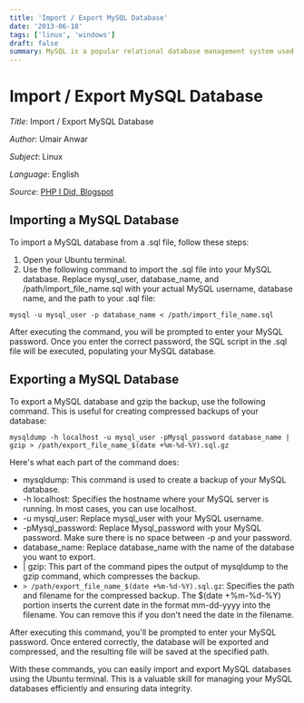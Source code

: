 ```yaml
---
title: 'Import / Export MySQL Database'
date: '2013-06-18'
tags: ['linux', 'windows']
draft: false
summary: MySQL is a popular relational database management system used to store and manage data. In this guide, we'll walk you through the process of importing and exporting a MySQL database using the command line.....
---
```


# Import / Export MySQL Database

_Title_: Import / Export MySQL Database

_Author_: Umair Anwar

_Subject_: Linux

_Language_: English

_Source_: [PHP I Did, Blogspot](https://phpidid.blogspot.com/2013/06/import-export-mysql-database-using.html)


## Importing a MySQL Database
To import a MySQL database from a .sql file, follow these steps:
1. Open your Ubuntu terminal.
2. Use the following command to import the .sql file into your MySQL database. Replace mysql_user, database_name, and /path/import_file_name.sql with your actual MySQL username, database name, and the path to your .sql file:
```
mysql -u mysql_user -p database_name < /path/import_file_name.sql
```
After executing the command, you will be prompted to enter your MySQL password. Once you enter the correct password, the SQL script in the .sql file will be executed, populating your MySQL database.

## Exporting a MySQL Database
To export a MySQL database and gzip the backup, use the following command. This is useful for creating compressed backups of your database:
```
mysqldump -h localhost -u mysql_user -pMysql_password database_name | gzip > /path/export_file_name_$(date +%m-%d-%Y).sql.gz
```
Here's what each part of the command does:
* mysqldump: This command is used to create a backup of your MySQL database.
* -h localhost: Specifies the hostname where your MySQL server is running. In most cases, you can use localhost.
* -u mysql_user: Replace mysql_user with your MySQL username.
* -pMysql_password: Replace Mysql_password with your MySQL password. Make sure there is no space between -p and your password.
* database_name: Replace database_name with the name of the database you want to export.
* | gzip: This part of the command pipes the output of mysqldump to the gzip command, which compresses the backup.
* `> /path/export_file_name_$(date +%m-%d-%Y).sql.gz`: Specifies the path and filename for the compressed backup. The $(date +%m-%d-%Y) portion inserts the current date in the format mm-dd-yyyy into the filename. You can remove this if you don't need the date in the filename.

After executing this command, you'll be prompted to enter your MySQL password. Once entered correctly, the database will be exported and compressed, and the resulting file will be saved at the specified path.

With these commands, you can easily import and export MySQL databases using the Ubuntu terminal. This is a valuable skill for managing your MySQL databases efficiently and ensuring data integrity.